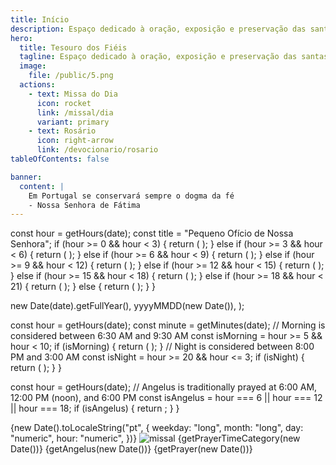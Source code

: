 ```yaml
---
title: Início
description: Espaço dedicado à oração, exposição e preservação das santas tradições da Igreja.
hero:
  title: Tesouro dos Fiéis
  tagline: Espaço dedicado à oração, exposição e preservação das santas tradições da Igreja.
  image:
    file: /public/5.png
  actions:
    - text: Missa do Dia
      icon: rocket
      link: /missal/dia
      variant: primary
    - text: Rosário
      icon: right-arrow
      link: /devocionario/rosario
tableOfContents: false

banner:
  content: |
    Em Portugal se conservará sempre o dogma da fé
    - Nossa Senhora de Fátima
---
```






  const hour = getHours(date);
  const title = "Pequeno Ofício de Nossa Senhora";
  if (hour >= 0 && hour < 3) {
    return (
      <LinkCard
        title={title}
        description="Matina"
        href="/devocionario/oficio/matinas"
      />
    );
  } else if (hour >= 3 && hour < 6) {
    return (
      <LinkCard
        title={title}
        description="Lauds"
        href="/devocionario/oficio/lauds"
      />
    );
  } else if (hour >= 6 && hour < 9) {
    return (
      <LinkCard
        title={title}
        description="Prima"
        href="/devocionario/oficio/prima"
      />
    );
  } else if (hour >= 9 && hour < 12) {
    return (
      <LinkCard
        title={title}
        description="Terça"
        href="/devocionario/oficio/terca"
      />
    );
  } else if (hour >= 12 && hour < 15) {
    return (
      <LinkCard
        title={title}
        description="Sexta"
        href="/devocionario/oficio/sexta"
      />
    );
  } else if (hour >= 15 && hour < 18) {
    return (
      <LinkCard
        title={title}
        description="Noa"
        href="/devocionario/oficio/noa"
      />
    );
  } else if (hour >= 18 && hour < 21) {
    return (
      <LinkCard
        title={title}
        description="Vésperas"
        href="/devocionario/oficio/vesperas"
      />
    );
  } else {
    return (
      <LinkCard
        title={title}
        description="Completas"
        href="/devocionario/oficio/completas"
      />
    );
  }
}

  new Date(date).getFullYear(),
  yyyyMMDD(new Date()),
);

  const hour = getHours(date);
  const minute = getMinutes(date);
  // Morning is considered between 6:30 AM and 9:30 AM
  const isMorning = hour >= 5 && hour < 10;
  if (isMorning) {
    return (
      <LinkCard title="Oração da Manhã" href="/devocionario/dia/oracaomanha" />
    );
  }
  // Night is considered between 8:00 PM and 3:00 AM
  const isNight = hour >= 20 && hour <= 3;
  if (isNight) {
    return (
      <LinkCard title="Oração da Noite" href="/devocionario/dia/oracaonoite" />
    );
  }
}

  const hour = getHours(date);
  // Angelus is traditionally prayed at 6:00 AM, 12:00 PM (noon), and 6:00 PM
  const isAngelus = hour === 6 || hour === 12 || hour === 18;
  if (isAngelus) {
    return <LinkCard title="Angelus" href="/devocionario/dia/angelus" />;
  }
}

<Card title="Dia e hora" icon="information">
  <caption>
    {new Date().toLocaleString("pt", {
      weekday: "long",
      month: "long",
      day: "numeric",
      hour: "numeric",
    })}
  </caption>
  <img class="rounded" src="../../../public/1.gif" alt="missal" />
  <LinkCard
    href={`/missal/dia#${yyyyMMDD(date)}`}
    title={
      calendar.celebration[0]?.title ||
      calendar.tempora[0]?.title ||
      calendar.commemoration[0]?.title ||
      "Feria"
    }
    description={calendar.commemoration[0]?.title}
  />
  {getPrayerTimeCategory(new Date())}
  {getAngelus(new Date())}
  {getPrayer(new Date())}
</Card>

<Card title="Ir para" icon="open-book">

  <LinkCard href="/missal" title="Missal" />
  <LinkCard href="/ritual" title="Ritual" />
  <LinkCard href="/fe" title="Fé" />
  <LinkCard href="/canticos" title="Cânticos" />
  <LinkCard href="/devocionario" title="Devocionário" />
</Card>
